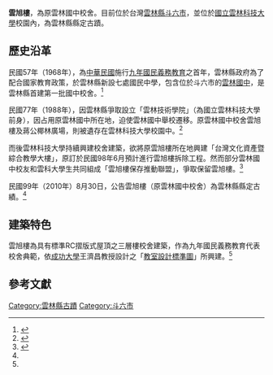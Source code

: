 {{tw monument
|name       = 雲旭樓(原雲林國中校舍)
|formername = 
|image      = File:雲旭樓.jpg
|imagename  = 雲旭樓(原雲林國中校舍)
|othername  = 
|formalname = 雲旭樓（原雲林國中校舍）
|level      = [[雲林縣文化資產#縣定古蹟|縣定古蹟]]
|class      = [[其他種類（校舍）|其他種類（校舍）]]
|time       = {{ROC-TW}} 民國57年（1968年）
|location   = {{ROC-TW}}[[雲林縣|雲林縣]][[斗六市|斗六市]]
|open       = 
|cost       =
|website    =
|reg_url    = https://nchdb.boch.gov.tw/assets/overview/monument/20100830000001
}}

'''雲旭樓'''，為原雲林國中校舍。目前位於台灣[[雲林縣|雲林縣]][[斗六市|斗六市]]，並位於[[國立雲林科技大學|國立雲林科技大學]]校園內，為雲林縣縣定古蹟。

== 歷史沿革 ==
民國57年（1968年），為[[中華民國|中華民國]]施行[[臺灣九年國民義務教育|九年國民義務教育]]之首年，雲林縣政府為了配合國家教育政策，於雲林縣新設七處國民中學，包含位於斗六市的[[雲林縣立雲林國民中學|雲林國中]]，是雲林縣首建第一批國中校舍。<ref name="#1">{{Cite web|title=文化部文化資產局--國家文化資產網|url=https://nchdb.boch.gov.tw/assets/overview/monument/20100830000001|accessdate=2021-01-18|work=nchdb.boch.gov.tw}}</ref>

民國77年（1988年），因雲林縣爭取設立「雲林技術學院」（為國立雲林科技大學前身），因占用原雲林國中所在地，迫使雲林國中舉校遷移。原雲林國中校舍雲旭樓及蔣公椰林廣場，則被遺存在雲林科技大學校園中。<ref name="#2">{{Cite web|title=雲旭樓(原雲林國中校舍)|url=https://content.yunlin.gov.tw/News_Content.aspx?n=1023&s=106670|accessdate=2021-01-18|work=content.yunlin.gov.tw|language=zh-TW}}</ref>

而後雲林科技大學持續興建校舍建築，欲將原雲旭樓所在地興建「台灣文化資產暨綜合教學大樓」，原訂於民國98年6月預計進行雲旭樓拆除工程。然而部分雲林國中校友和雲科大學生共同組成「雲旭樓保存推動聯盟」，爭取保留雲旭樓。<ref>{{Cite web|title=雲旭樓 留不留？|url=https://ourisland.pts.org.tw/content/%E9%9B%B2%E6%97%AD%E6%A8%93-%E7%95%99%E4%B8%8D%E7%95%99%EF%BC%9F|accessdate=2021-01-18|date=2009-06-29|work=我們的島|language=zh-hant}}</ref>

民國99年（2010年）8月30日，公告雲旭樓（原雲林國中校舍）為雲林縣縣定古績。<ref name="#1"/>

== 建築特色 ==
雲旭樓為具有標準RC摺版式屋頂之三層樓校舍建築，作為九年國民義務教育代表校舍典範，依[[國立成功大學|成功大學]]王濟昌教授設計之「[[教室設計標準圖|教室設計標準圖]]」所興建。<ref name="#2"/>

== 參考文獻 ==
{{reflist}}

{{雲林縣文化資產}}

[[Category:雲林縣古蹟|Category:雲林縣古蹟]]
[[Category:斗六市|Category:斗六市]]